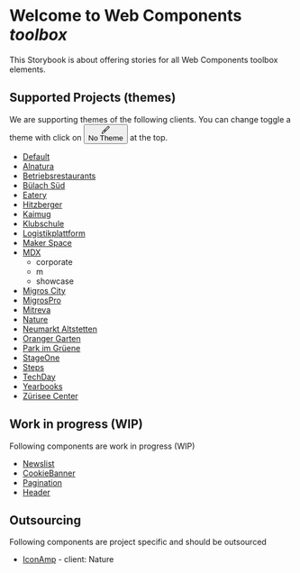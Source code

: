 
<Meta title="Intro" />

<style>
  {`
    .button-theme-toggle {
      background: transparent;
      border: none;
      border-radius: 4px;
      color: #333;
      font-size: 13px;
      font-weight: bold;
      height: 28px;
      -webkit-box-pack: center;
      justify-content: center;
      margin-top: 6px;
      padding: 8px 7px;
      background-color: rgba(2,156,253,0.07);
      color: #0E95D8;
      display: inline-flex;
      -webkit-box-align: center;
      -ms-flex-align: center;
      align-items: center;
    }
    .button-theme-toggle svg {
      width: 14px;
      display: inline-block;
      shape-rendering: inherit;
      vertical-align: middle;
      fill: currentColor;
    }
    .button-theme-label {
      display: inline-block;
      -webkit-text-decoration: none;
      text-decoration: none;
      padding: 10px;
      font-weight: 700;
      font-size: 13px;
      line-height: 1;
      height: 40px;
      border: none;
      border-top: 3px solid transparent;
      border-bottom: 3px solid transparent;
      background: transparent;
  }
  `}
</style>

# Welcome to Web Components <em>toolbox</em>

This Storybook is about offering stories for all Web Components toolbox elements.

## Supported Projects (themes)

We are supporting themes of the following clients. You can change toggle a theme with click on <button type="button" class="button-theme-toggle" title="CSS custom properties themes"><svg viewBox="0 0 14 14" width="14px" height="14px" class="css-149xqrd"><path fill-rule="evenodd" d="M11.8535.1464a.5.5 0 0 0-.7071 0L2.9827 8.3102a2.2396 2.2396 0 0 0-1.0737.599C.6772 10.141.2402 11.903.0852 12.9978 0 13.5998 0 14.0002 0 14.0002s.4004 0 1.0023-.0853c1.095-.155 2.8569-.5919 4.0887-1.8237.307-.307.5067-.6806.5992-1.0743l8.1633-8.1633a.5.5 0 0 0 0-.7071l-2-2Zm-6.253 9.546L6.543 8.75l-1.293-1.2929-.9424.9424a2.242 2.242 0 0 1 .7835.5097c.23.2302.4.4977.5095.7831ZM7.25 8.0428 12.7929 2.5 11.5 1.2071 5.957 6.75 7.25 8.0429ZM4.3839 9.6163c.4881.4882.4881 1.2796 0 1.7678-.7665.7664-1.832 1.1845-2.7791 1.403a8.6972 8.6972 0 0 1-.49.0982 8.7151 8.7151 0 0 1 .0982-.4899c.2186-.9471.6367-2.0126 1.403-2.779.4882-.4882 1.2797-.4882 1.7679 0Z"></path></svg><div title="Theme" class="button-theme-label">No Theme</div></button> at the top.

- [Default](https://github.com/mits-gossau/web-components-toolbox)
- [Alnatura](https://github.com/mits-gossau/web-components-toolbox-alnatura)
- [Betriebsrestaurants](https://github.com/mits-gossau/web-components-toolbox-betriebsrestaurant)
- [Bülach Süd](https://github.com/mits-gossau/web-components-toolbox-buelach-sued)
- [Eatery](https://github.com/mits-gossau/web-components-toolbox-eatery)
- [Hitzberger](https://github.com/mits-gossau/web-components-toolbox-hitzberger)
- [Kaimug](https://github.com/mits-gossau/web-components-toolbox-kaimug)
- [Klubschule](https://github.com/mits-gossau/web-components-toolbox-klubschule)
- [Logistikplattform](https://github.com/mits-gossau/web-components-toolbox-logistikplattform)
- [Maker Space](https://github.com/mits-gossau/web-components-toolbox-maker-space)
- [MDX](https://github.com/mits-gossau/web-components-toolbox-mdx)
  - corporate
  - m
  - showcase
- [Migros City](https://github.com/mits-gossau/web-components-toolbox-migros-city)
- [MigrosPro](https://github.com/mits-gossau/web-components-toolbox-migrospro)
- [Mitreva](https://github.com/mits-gossau/web-components-toolbox-mitreva)
- [Nature](https://github.com/mits-gossau/web-components-toolbox-nature)
- [Neumarkt Altstetten](https://github.com/mits-gossau/web-components-toolbox-neumarkt-altstetten)
- [Oranger Garten](https://github.com/mits-gossau/web-components-toolbox-orangergarten)
- [Park im Grüene](https://github.com/mits-gossau/web-components-toolbox-parkimgruene)
- [StageOne](https://github.com/mits-gossau/web-components-toolbox-stage-one)
- [Steps](https://github.com/mits-gossau/web-components-toolbox-steps)
- [TechDay](https://github.com/mits-gossau/web-components-toolbox-techday)
- [Yearbooks](https://github.com/mits-gossau/web-components-toolbox-yearbooks)
- [Zürisee Center](https://github.com/mits-gossau/web-components-toolbox-zueriseecenter)


## Work in progress (WIP)

Following components are work in progress (WIP)

- [Newslist](?path=/story/contentful-newslist-wip--default)
- [CookieBanner](?path=/story/molecules-cookiebanner-wip--default)
- [Pagination](?path=/story/molecules-pagination-wip--default)
- [Header](?path=/story/organisms-header-wip--default)

## Outsourcing

Following components are project specific and should be outsourced

- [IconAmp](?path=/story/atoms-iconamp--default) - client: Nature
